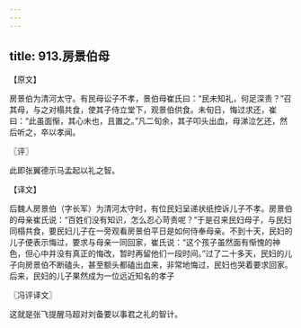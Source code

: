 ```yaml
---
---
---
```

title: 913.房景伯母
---



【原文】

房景伯为清河太守。有民母讼子不孝，景伯母崔氏曰：“民未知礼，何足深责？”召其母，与之对榻共食，使其子侍立堂下，观景伯供食。未旬日，悔过求还，崔曰：“此虽面惭，其心未也，且置之。”凡二旬余，其子叩头出血，母涕泣乞还，然后听之，卒以孝闻。

〖评〗

此即张翼德示马孟起以礼之智。

【译文】

后魏人房景伯（字长军）为清河太守时，有位民妇呈递状纸控诉儿子不孝。房景伯的母亲崔氏说：“百姓们没有知识，怎么忍心苛责呢？”于是召来民妇母子，与民妇同榻共食，要民妇儿子在一旁观看房景伯平日是如何侍奉母亲。不到十天，民妇的儿子便表示悔过，要求与母亲一同回家，崔氏说：“这个孩子虽然面有惭愧的神色，但心中并没有真正的悔改，暂时再留他们一段时间。”过了二十多天，民妇的儿子向房景伯不断磕头，甚至额头都磕出血来，非常地悔过，民妇也哭着要求回家。后来，民妇的儿子果然成为一位远近知名的孝子

〖冯评译文〗

这就是张飞提醒马超对刘备要以事君之礼的智计。